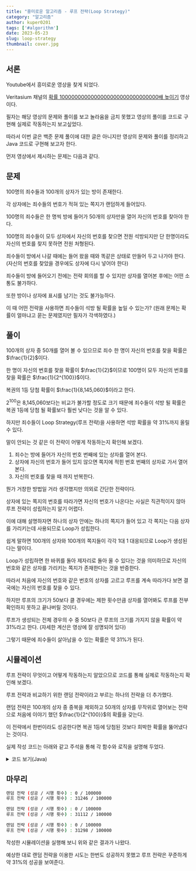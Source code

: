 ---
title: "흥미로운 알고리즘 - 루프 전략(Loop Strategy)"
category: "알고리즘"
author: kuper0201
tags: ['#algorithm']
date: 2023-05-23
slug: loop-strategy
thumbnail: cover.jpg
---


## 서론

Youtube에서 흥미로운 영상을 찾게 되었다.

Veritasium 채널의 [확률 1000000000000000000000000000000배 높이기](https://youtu.be/PE4vLbyOgw0) 영상이다.

필자는 해당 영상의 문제와 풀이를 보고 놀라움을 금치 못했고 영상의 풀이를 코드로 구현해 실제로 작동하는지 보고싶었다.

따라서 이번 글은 백준 문제 풀이에 대한 글은 아니지만 영상의 문제와 풀이를 정리하고 Java 코드로 구현해 보고자 한다.

먼저 영상에서 제시하는 문제는 다음과 같다.

## 문제

100명의 죄수들과 100개의 상자가 있는 방이 존재한다.

각 상자에는 죄수들의 번호가 적혀 있는 쪽지가 랜덤하게 들어있다.

100명의 죄수들은 한 명씩 방에 들어가 50개의 상자만을 열어 자신의 번호를 찾아야 한다.

100명의 죄수들이 모두 상자에서 자신의 번호를 찾으면 전원 석방되지만 단 한명이라도 자신의 번호를 찾지 못하면 전원 처형된다.

죄수들이 방에서 나갈 때에는 들어 왔을 때와 똑같은 상태로 만들어 두고 나가야 한다.(자신의 번호를 찾았을 경우에도 상자에 다시 넣어야 한다)

죄수들이 방에 들어오기 전에는 전략 회의를 할 수 있지만 상자를 열어본 후에는 어떤 소통도 불가하다.

또한 방이나 상자에 표시를 남기는 것도 불가능하다.

이 때 어떤 전략을 사용하면 죄수들이 석방 될 확률을 높일 수 있는가?
(원래 문제는 확률이 얼마냐고 묻는 문제였지만 필자가 각색하였다.)

## 풀이

100개의 상자 중 50개를 열어 볼 수 있으므로 죄수 한 명이 자신의 번호를 찾을 확률은 $\frac{1}{2}$이다.

한 명이 자신의 번호를 찾을 확률이 $\frac{1}{2}$이므로 100명이 모두 자신의 번호를 찾을 확률은 $\frac{1}{2^{100}}$이다.

복권의 1등 당첨 확률이 $\frac{1}{8,145,060}$이라고 한다.

$2^{100}$은 8,145,060보다는 비교가 불가할 정도로 크기 때문에 죄수들이 석방 될 확률은 복권 1등에 당첨 될 확률보다 훨씬 낮다는 것을 알 수 있다.

하지만 죄수들이 Loop Strategy(루프 전략)을 사용하면 석방 확률을 약 31%까지 올릴 수 있다.

말이 안되는 것 같은 이 전략이 어떻게 작동하는지 확인해 보겠다.

1. 죄수는 방에 들어가 자신의 번호 번째에 있는 상자를 열어 본다.
2. 상자에 자신의 번호가 들어 있지 않으면 쪽지에 적힌 번호 번째의 상자로 가서 열어 본다.
3. 자신의 번호를 찾을 때 까지 반복한다.

뭔가 거창한 방법일 거라 생각했지만 의외로 간단한 전략이다.

상자에 있는 쪽지의 번호를 따라가면 자신의 번호가 나온다는 사실은 직관적이지 않아 루프 전략이 성립하는지 알기 어렵다.

이에 대해 설명하자면 하나의 상자 안에는 하나의 쪽지가 들어 있고 각 쪽지는 다음 상자를 가리키는데 사용되므로 Loop가 성립한다.

쉽게 말하면 100개의 상자와 100개의 쪽지들이 각각 1대 1 대응되므로 Loop가 생성된다는 말이다.

Loop가 성립하면 한 바퀴를 돌아 제자리로 돌아 올 수 있다는 것을 의미하므로 자신의 번호와 같은 상자를 가리키는 쪽지가 존재한다는 것을 반증한다.

따라서 처음에 자신의 번호와 같은 번호의 상자를 고르고 루프를 계속 따라가다 보면 결국에는 자신의 번호를 찾을 수 있다.

하지만 루프의 크기가 50보다 클 경우에는 제한 횟수만큼 상자를 열어봐도 루프를 전부 확인하지 못하고 끝나버릴 것이다.

루프가 생성되는 전체 경우의 수 중 50보다 큰 루프의 크기를 가지지 않을 확률이 약 31%라고 한다. (자세한 계산은 영상에 잘 성명되어 있다)

그렇기 때문에 죄수들이 살아남을 수 있는 확률은 약 31%가 된다.

## 시뮬레이션

루프 전략이 무엇이고 어떻게 작동하는지 알았으므로 코드를 통해 실제로 작동하는지 확인해 보겠다.

루프 전략과 비교하기 위한 랜덤 전략이라고 부르는 하나의 전략을 더 추가했다.

랜덤 전략은 100개의 상자 중 중복을 제외하고 50개의 상자를 무작위로 열어보는 전략으로 처음에 이야기 했던 $\frac{1}{2^{100}}$의 확률을 갖는다.

이 전략에서 한번이라도 성공한다면 복권 1등에 당첨된 것보다 희박한 확률을 뚫어냈다는 것이다.

실제 작성 코드는 아래와 같고 주석을 통해 각 함수와 로직을 설명해 두었다.

<details markdown="1">
<summary>코드 보기(Java)</summary>

```javascript
import java.util.*;

public class Main {
    static final int prisoner = 100; // 죄수의 인원
    static final int limit = prisoner / 2; // 상자를 열어 볼 수 있는 제한
    static final int trials = 100000; // 시행 횟수
    static ArrayList<Integer> box = new ArrayList<>();

    public static void main(String[] args) {
        // 각 전략을 실행함
        doStrategy(false); // false - 랜덤 전략
        doStrategy(true); // true - 루프 전략
    }

    // 전략 실행 및 성공 비율 계산 함수
    static void doStrategy(boolean flag) {
        int success = 0; // 모든 죄수가 찾은 경우 저장
        boolean isFind; // 한 명의 죄수가 번호를 찾았는지 저장

        // 시행 횟수만큼 반복
        newtrial : for(int t = 0; t < trials; t++) {
            initBox();

            // i번째 죄수가 상자를 열어 봄
            for (int i = 0; i < prisoner; i++) {
                // flag : true - 루프전략 / false - 랜덤전략
                if(flag) isFind = loopStrategy(i);
                else isFind = randomStrategy(i);

                // 자기 번호 못찾았을 경우
                if (!isFind) continue newtrial;
            }

            // 모든 죄수가 찾았으므로 성공 횟수 증가
            success++;
        }

        if(flag) System.out.println(String.format("루프 전략 (성공 / 시행 횟수) : %d / %d", success, trials));
        else System.out.println(String.format("랜덤 전략 (성공 / 시행 횟수) : %d / %d", success, trials));
    }

    // 랜덤 전략 함수
    static boolean randomStrategy(int number) {
        // 이미 방문한 상자 표시용
        HashSet<Integer> visit = new HashSet<>();

        // 제한 횟수만큼 상자를 열어봄
        for(int i = 0; i < limit; i++) {
            int boxNum = -1; // 열어볼 상자 번호

            // 이미 열어 본 상자라면 다른 상자 선택
            do {
                boxNum = (int)(Math.random() * prisoner);
            } while(visit.contains(boxNum));
            visit.add(boxNum); // 열어본 상자 목록에 추가

            // 자기 번호 찾았을 경우 true
            if(number == box.get(boxNum)) return true;
        }

        // 제한 횟수만큼 열어봤는데 못찾은 경우 false
        return false;
    }

    // 루프 전략 함수
    static boolean loopStrategy(int number) {
        // 다음에 열어 볼 상자
        int next = number;

        // 제한 횟수만큼 상자 열어봄
        for(int i = 0; i < limit; i++) {
            if(number == box.get(next)) return true; // 자기 번호 찾은 경우 true
            next = box.get(next); // 상자에 있던 번호가 다음에 열어볼 상자가 됨
        }

        // 제한 횟수만큼 열어봤는데 못찾은 경우 false
        return false;
    }

    // 상자 초기화 함수
    static void initBox() {
        box.clear();

        // 상자에 번호 넣기
        for(int i = 0; i < prisoner; i++) box.add(i);

        // 상자 무작위로 섞기
        Collections.shuffle(box);
    }
}
```
</details>

## 마무리

```bash
랜덤 전략 (성공 / 시행 횟수) : 0 / 100000
루프 전략 (성공 / 시행 횟수) : 31246 / 100000

랜덤 전략 (성공 / 시행 횟수) : 0 / 100000
루프 전략 (성공 / 시행 횟수) : 31112 / 100000

랜덤 전략 (성공 / 시행 횟수) : 0 / 100000
루프 전략 (성공 / 시행 횟수) : 31298 / 100000
```

작성한 시뮬레이션을 실행해 보니 위와 같은 결과가 나왔다.

예상한 대로 랜덤 전략을 이용한 시도는 한번도 성공하지 못했고 루프 전략은 꾸준하게 약 31%의 성공을 보여준다.